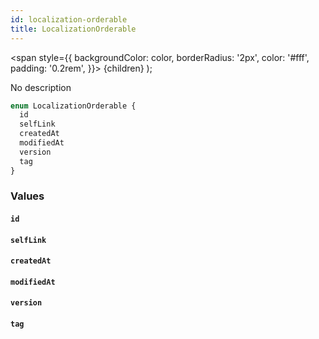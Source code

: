 ```yaml
---
id: localization-orderable
title: LocalizationOrderable
---
```


<span
style={{
      backgroundColor: color,
      borderRadius: '2px',
      color: '#fff',
      padding: '0.2rem',
    }}>
{children}
</span>
);

No description

```graphql
enum LocalizationOrderable {
  id
  selfLink
  createdAt
  modifiedAt
  version
  tag
}
```

### Values

#### `id`

#### `selfLink`

#### `createdAt`

#### `modifiedAt`

#### `version`

#### `tag`
